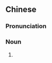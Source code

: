{{also|爷们儿}}
==Chinese==
{{zh-forms|s=爷们儿|type=21}}

===Pronunciation===
{{zh-pron
|m=yémenr
|cat=n
}}

===Noun===
{{zh-noun}}

# {{zh-erhua form of}}